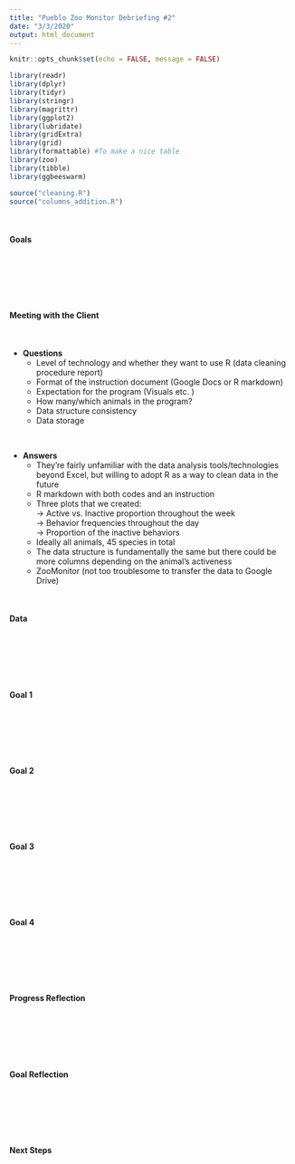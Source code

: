 ```yaml
---
title: "Pueblo Zoo Monitor Debriefing #2"
date: "3/3/2020"
output: html_document
---
```


```r
knitr::opts_chunk$set(echo = FALSE, message = FALSE)
```

```r
library(readr)
library(dplyr)
library(tidyr)
library(stringr)
library(magrittr)
library(ggplot2)
library(lubridate)
library(gridExtra)
library(grid)
library(formattable) #To make a nice table
library(zoo)
library(tibble)
library(ggbeeswarm)
```


```r
source("cleaning.R")
source("columns_addition.R")
```

\

#### **Goals**

\

\

\

#### **Meeting with the Client**


\

* **Questions**  
  + Level of technology and whether they want to use R (data cleaning procedure report)
  + Format of the instruction document (Google Docs or R markdown)  
  + Expectation for the program (Visuals etc. )  
  + How many/which animals in the program?  
  + Data structure consistency  
  + Data storage    

\

* **Answers**  
  + They're fairly unfamiliar with the data analysis tools/technologies beyond Excel, but willing to adopt R as a way to clean data in the future  
  + R markdown with both codes and an instruction  
  + Three plots that we created:  
    $\rightarrow$ Active vs. Inactive proportion throughout the week  
    $\rightarrow$ Behavior frequencies throughout the day  
    $\rightarrow$ Proportion of the inactive behaviors  
  + Ideally all animals, 45 species in total 
  + The data structure is fundamentally the same but there could be more columns depending on the animal's activeness
  + ZooMonitor (not too troublesome to transfer the data to Google Drive)

\



#### **Data**

\

\

\

#### **Goal 1**

\

\

\

#### **Goal 2**

\

\

\


#### **Goal 3**

\

\

\


#### **Goal 4**


\

\

\


#### **Progress Reflection**

\

\

\

#### **Goal Reflection**

\

\

\


#### **Next Steps**

\

\

\











